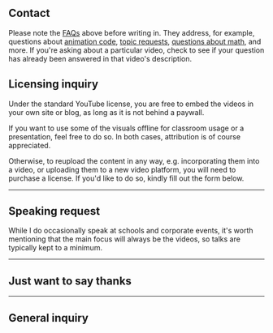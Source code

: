<Section width="narrow">

# Contact

Please note the [FAQs](/faq) above before writing in. They address, for example, questions about [animation code](/faq#manim), [topic requests](/faq#request), [questions about math](/faq#math-question), and more. If you're asking about a particular video, check to see if your question has already been answered in that video's description.

## Licensing inquiry

Under the standard YouTube license, you are free to embed the videos in your own site or blog, as long as it is not behind a paywall.

If you want to use some of the visuals offline for classroom usage or a
presentation, feel free to do so. In both cases, attribution is of course appreciated.

Otherwise, to reupload the content in any way, e.g. incorporating them into a video, or uploading them to a new video platform, you will need to purchase a license. If you'd like to do so, kindly fill out the form below.

<LicensingForm />

---

## Speaking request

While I do occasionally speak at schools and corporate events, it's worth mentioning that the main focus will always be the videos, so talks are typically kept to a minimum.

<SpeakingForm />

---

## Just want to say thanks

<ThanksForm />

---

## General inquiry

<ContactForm />

</Section>